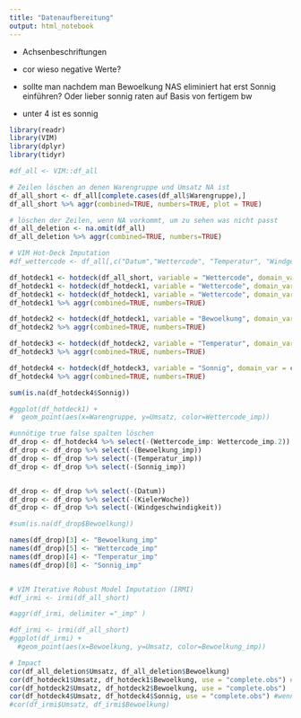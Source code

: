 ```yaml
---
title: "Datenaufbereitung"
output: html_notebook
---
```


- Achsenbeschriftungen
- cor wieso negative Werte?
- sollte man nachdem man Bewoelkung NAS eliminiert hat erst Sonnig einführen? Oder lieber sonnig raten auf Basis von fertigem bw

- unter 4 ist es sonnig

```r
library(readr)
library(VIM)
library(dplyr)
library(tidyr)

#df_all <- VIM::df_all

# Zeilen löschen an denen Warengruppe und Umsatz NA ist
df_all_short <- df_all[complete.cases(df_all$Warengruppe),]
df_all_short %>% aggr(combined=TRUE, numbers=TRUE, plot = TRUE)

# löschen der Zeilen, wenn NA vorkommt, um zu sehen was nicht passt
df_all_deletion <- na.omit(df_all)
df_all_deletion %>% aggr(combined=TRUE, numbers=TRUE)

# VIM Hot-Deck Imputation
#df_wettercode <- df_all[,c("Datum","Wettercode", "Temperatur", "Windgeschwindigkeit", "Bewoelkung")]

df_hotdeck1 <- hotdeck(df_all_short, variable = "Wettercode", domain_var = c("Temperatur"), impNA = TRUE)
df_hotdeck1 <- hotdeck(df_hotdeck1, variable = "Wettercode", domain_var = c("Windgeschwindigkeit"), impNA = TRUE)
df_hotdeck1 <- hotdeck(df_hotdeck1, variable = "Wettercode", domain_var = c("Bewoelkung"), impNA = TRUE)
df_hotdeck1 %>% aggr(combined=TRUE, numbers=TRUE)

df_hotdeck2 <- hotdeck(df_hotdeck1, variable = "Bewoelkung", domain_var = c("Wettercode"), impNA = TRUE)
df_hotdeck2 %>% aggr(combined=TRUE, numbers=TRUE)

df_hotdeck3 <- hotdeck(df_hotdeck2, variable = "Temperatur", domain_var = c("Wettercode"), impNA = TRUE)
df_hotdeck3 %>% aggr(combined=TRUE, numbers=TRUE)

df_hotdeck4 <- hotdeck(df_hotdeck3, variable = "Sonnig", domain_var = c("Bewoelkung"), impNA = TRUE)
df_hotdeck4 %>% aggr(combined=TRUE, numbers=TRUE)

sum(is.na(df_hotdeck4$Sonnig))

#ggplot(df_hotdeck1) +
#  geom_point(aes(x=Warengruppe, y=Umsatz, color=Wettercode_imp))

#unnötige true false spalten löschen
df_drop <- df_hotdeck4 %>% select(-(Wettercode_imp: Wettercode_imp.2))
df_drop <- df_drop %>% select(-(Bewoelkung_imp))
df_drop <- df_drop %>% select(-(Temperatur_imp))
df_drop <- df_drop %>% select(-(Sonnig_imp))


df_drop <- df_drop %>% select(-(Datum))
df_drop <- df_drop %>% select(-(KielerWoche))
df_drop <- df_drop %>% select(-(Windgeschwindigkeit))

#sum(is.na(df_drop$Bewoelkung))

names(df_drop)[3] <- "Bewoelkung_imp"
names(df_drop)[5] <- "Wettercode_imp"
names(df_drop)[4] <- "Temperatur_imp"
names(df_drop)[8] <- "Sonnig_imp"


# VIM Iterative Robust Model Imputation (IRMI)
#df_irmi <- irmi(df_all_short)

#aggr(df_irmi, delimiter ="_imp" )

#df_irmi <- irmi(df_all_short)
#ggplot(df_irmi) +
  #geom_point(aes(x=Bewoelkung, y=Umsatz, color=Bewoelkung_imp))

# Impact
cor(df_all_deletion$Umsatz, df_all_deletion$Bewoelkung)
cor(df_hotdeck1$Umsatz, df_hotdeck1$Bewoelkung, use = "complete.obs") #je bewölkter es ist, desto weniger Umsatz
cor(df_hotdeck2$Umsatz, df_hotdeck2$Bewoelkung, use = "complete.obs")
cor(df_hotdeck4$Umsatz, df_hotdeck4$Sonnig, use = "complete.obs") #wenn es sonnig ist, steigt Umsatz
#cor(df_irmi$Umsatz, df_irmi$Bewoelkung)

```



